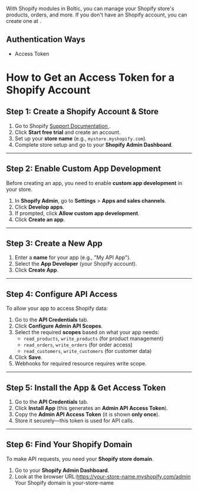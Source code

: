 With Shopify modules in Boltic, you can manage your Shopify store's products, orders, and more.
If you don't have an Shopify account, you can create one at <a href="https://www.shopify.com/login" target="_blank" rel="noopener"></a>.

## Authentication Ways
- Access Token

# How to Get an Access Token for a Shopify Account

## Step 1: Create a Shopify Account & Store
1. Go to Shopify <a href="https://www.shopify.com/" target="_blank" rel="noopener"> <span> Support Documentation</span> </a>.
2. Click **Start free trial** and create an account.
3. Set up your **store name** (e.g., `mystore.myshopify.com`).
4. Complete store setup and go to your **Shopify Admin Dashboard**.

---

## Step 2: Enable Custom App Development
Before creating an app, you need to enable **custom app development** in your store.

1. In **Shopify Admin**, go to **Settings** > **Apps and sales channels**.
2. Click **Develop apps**.
3. If prompted, click **Allow custom app development**.
4. Click **Create an app**.

---

## Step 3: Create a New App
1. Enter a **name** for your app (e.g., "My API App").
2. Select the **App Developer** (your Shopify account).
3. Click **Create App**.

---

## Step 4: Configure API Access
To allow your app to access Shopify data:

1. Go to the **API Credentials** tab.
2. Click **Configure Admin API Scopes**.
3. Select the required **scopes** based on what your app needs:  
   - `read_products`, `write_products` (for product management)
   - `read_orders`, `write_orders` (for order access)
   - `read_customers`, `write_customers` (for customer data)  
4. Click **Save**.
5. Webhooks for required resource requires write scope.

---

## Step 5: Install the App & Get Access Token
1. Go to the **API Credentials** tab.
2. Click **Install App** (this generates an **Admin API Access Token**).
3. Copy the **Admin API Access Token** (it is shown **only once**).
4. Store it securely—this token is used for API calls.

---

## Step 6: Find Your Shopify Domain
To make API requests, you need your **Shopify store domain**.

1. Go to your **Shopify Admin Dashboard**.
2. Look at the browser URL:https://your-store-name.myshopify.com/admin
Your Shopify domain is your-store-name

